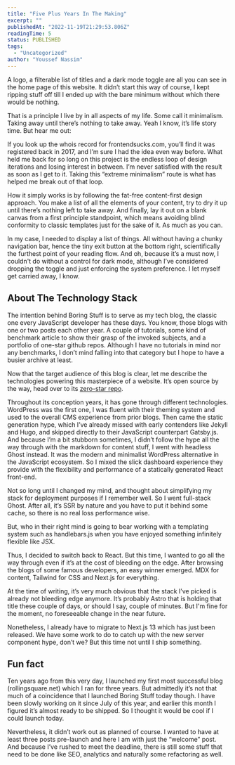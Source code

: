 ```yaml
---
title: "Five Plus Years In The Making"
excerpt: ""
publishedAt: "2022-11-19T21:29:53.806Z"
readingTime: 5
status: PUBLISHED
tags:
  - "Uncategorized"
author: "Youssef Nassim"
---
```


A logo, a filterable list of titles and a dark mode toggle are all you can see in the home page of this website. It didn’t start this way of course, I kept ripping stuff off till I ended up with the bare minimum without which there would be nothing.

That is a principle I live by in all aspects of my life. Some call it minimalism. Taking away until there’s nothing to take away. Yeah I know, it’s life story time. But hear me out:

If you look up the whois record for frontendsucks.com, you’ll find it was registered back in 2017, and I’m sure I had the idea even way before. What held me back for so long on this project is the endless loop of design iterations and losing interest in between. I’m never satisfied with the result as soon as I get to it. Taking this “extreme minimalism” route is what has helped me break out of that loop.

How it simply works is by following the fat-free content-first design approach. You make a list of all the elements of your content, try to dry it up until there’s nothing left to take away. And finally, lay it out on a blank canvas from a first principle standpoint, which means avoiding blind conformity to classic templates just for the sake of it. As much as you can.

In my case, I needed to display a list of things. All without having a chunky navigation bar, hence the tiny exit button at the bottom right, scientifically the furthest point of your reading flow. And oh, because it’s a must now, I couldn't do without a control for dark mode, although I’ve considered dropping the toggle and just enforcing the system preference. I let myself get carried away, I know.

## About The Technology Stack

The intention behind Boring Stuff is to serve as my tech blog, the classic one every JavaScript developer has these days. You know, those blogs with one or two posts each other year. A couple of tutorials, some kind of benchmark article to show their grasp of the invoked subjects, and a portfolio of one-star github repos. Although I have no tutorials in mind nor any benchmarks, I don’t mind falling into that category but I hope to have a busier archive at least.

Now that the target audience of this blog is clear, let me describe the technologies powering this masterpiece of a website. It’s open source by the way, head over to its [zero-star repo](https://github.com/youssefnassim/boringstuff).

Throughout its conception years, it has gone through different technologies. WordPress was the first one, I was fluent with their theming system and used to the overall CMS experience from prior blogs. Then came the static generation hype, which I’ve already missed with early contenders like Jekyll and Hugo, and skipped directly to their JavaScript counterpart Gatsby.js. And because I’m a bit stubborn sometimes, I didn’t follow the hype all the way through with the markdown for content stuff, I went with headless Ghost instead. It was the modern and minimalist WordPress alternative in the JavaScript ecosystem. So I mixed the slick dashboard experience they provide with the flexibility and performance of a statically generated React front-end.

Not so long until I changed my mind, and thought about simplifying my stack for deployment purposes if I remember well. So I went full-stack Ghost. After all, it’s SSR by nature and you have to put it behind some cache, so there is no real loss performance wise.

But, who in their right mind is going to bear working with a templating system such as handlebars.js when you have enjoyed something infinitely flexible like JSX.

Thus, I decided to switch back to React. But this time, I wanted to go all the way through even if it’s at the cost of bleeding on the edge. After browsing the blogs of some famous developers, an easy winner emerged. MDX for content, Tailwind for CSS and Next.js for everything.

At the time of writing, it’s very much obvious that the stack I’ve picked is already not bleeding edge anymore. It’s probably Astro that is holding that title these couple of days, or should I say, couple of minutes. But I'm fine for the moment, no foreseeable change in the near future.

Nonetheless, I already have to migrate to Next.js 13 which has just been released. We have some work to do to catch up with the new server component hype, don’t we? But this time not until I ship something.

## Fun fact

Ten years ago from this very day, I launched my first most successful blog (rollingsquare.net) which I ran for three years. But admittedly it’s not that much of a coincidence that I launched Boring Stuff today though. I have been slowly working on it since July of this year, and earlier this month I figured it’s almost ready to be shipped. So I thought it would be cool if I could launch today.

Nevertheless, it didn’t work out as planned of course. I wanted to have at least three posts pre-launch and here I am with just the “welcome” post. And because I’ve rushed to meet the deadline, there is still some stuff that need to be done like SEO, analytics and naturally some refactoring as well.
